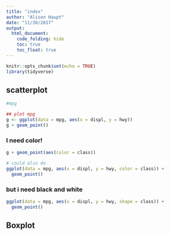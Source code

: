 ```yaml
---
title: "index"
author: "Alison Haupt"
date: "11/30/2017"
output: 
  html_document:
    code_folding: hide
    toc: true
    toc_float: true
---
```


```r
knitr::opts_chunk$set(echo = TRUE)
library(tidyverse)
```


## scatterplot  

```r

#mpg

## plot mpg
g <- ggplot(data = mpg, aes(x = displ, y = hwy))
g + geom_point()
```

### I need color!

```r
g + geom_point(aes(color = class))

# could also do
ggplot(data = mpg, aes(x = displ, y = hwy, color = class)) +
  geom_point()

```

### but i need black and white
```r
ggplot(data = mpg, aes(x = displ, y = hwy, shape = class)) +
  geom_point()
```

## Boxplot